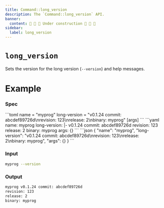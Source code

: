 ```yaml
---
title: Command::long_version
description: The `Command::long_version` API.
banner:
  content: 🚧 🚧 🚧 Under construction 🚧 🚧 🚧
sidebar:
  label: long_version
---
```



# `long_version` <LinkButton href="https://docs.rs/clap/latest/clap/struct.Command.html#method.long_version" icon="open-book" variant="minimal"></LinkButton>

<Badge text="since 0.1.0" size="small" />

Sets the version for the long version (`--version`) and help messages.

# Example

### Spec

<Tabs syncKey="format">
  <TabItem label="TOML">
```toml
name = "myprog"
long-version = "v0.1.24 commit: abcdef89726d\nrevision: 123\nrelease: 2\nbinary: myprog"
[args]
```
  </TabItem>
  <TabItem label="YAML">
```yaml
name: myprog
long-version: |-
  v0.1.24 commit: abcdef89726d
  revision: 123
  release: 2
  binary: myprog
args: {}
```
  </TabItem>
  <TabItem label="JSON">
```json
{
  "name": "myprog",
  "long-version": "v0.1.24 commit: abcdef89726d\nrevision: 123\nrelease: 2\nbinary: myprog",
  "args": {}
}
```
  </TabItem>
</Tabs>

### Input

```bash
myprog --version
```

### Output

```bash
myprog v0.1.24 commit: abcdef89726d
revision: 123
release: 2
binary: myprog
```
